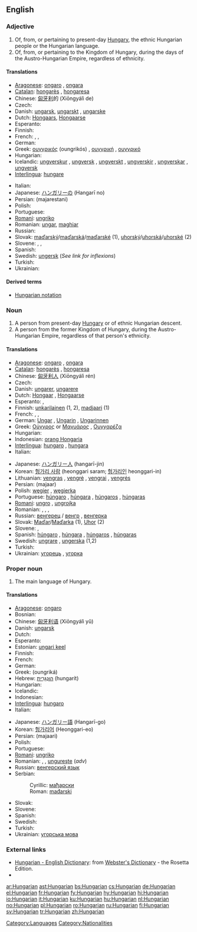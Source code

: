 {{interwiktionary|code=hu}}
{{wikipedia}}
==English==

===Adjective===
{{en-adj|-}}

# Of, from, or pertaining to present-day [[Hungary]], the ethnic Hungarian people or the Hungarian language.
# Of, from, or pertaining to the Kingdom of Hungary, during the days of the Austro-Hungarian Empire, regardless of ethnicity.

====Translations====
{{trans-top|Hungarian}}
* [[Aragonese]]: [[ongaro]] {{m}}, [[ongara]] {{f}}
* [[Catalan]]: [[hongarès]] {{m}}, [[hongaresa]] {{f}}
* Chinese: [[匈牙利]]的 (Xiōngyálì de)
* Czech: {{t-|cs|maďarský|m}}
* Danish: [[ungarsk]], [[ungarskt]] {{n}}, [[ungarske]] {{p}}
* Dutch: [[Hongaars]], [[Hongaarse]]
* Esperanto: {{t-|eo|hungara|xs=Esperanto}}
* Finnish: {{t+|fi|unkarilainen}}
* French: {{t+|fr|hongrois|m}}, {{t+|fr|hongroise|f}}, {{t+|fr|hongroises|p}}
* German: {{t+|de|ungarisch}}
* Greek: [[ουγγρικός]] (oungrikós) {{m}}, [[ουγγρική]] {{f}}, [[ουγγρικό]] {{n}}
* Hungarian: {{t+|hu|magyar}}
* Icelandic: [[ungverskur]] {{m}}, [[ungversk]] {{f}}, [[ungverskt]] {{n}}, [[ungverskir]] {{p}}, [[ungverskar]] {{f|p}}, [[ungversk]] {{n|p}}
* [[Interlingua]]: [[hungare]]
{{trans-mid}}
* Italian: {{t+|it|ungherese}}
* Japanese: [[ハンガリー]]の (Hangarī no)
* Persian: {{fa-Arab|[[مجارستانی]]}} (majarestani)
* Polish: {{t+|pl|węgierski}}
* Portuguese: {{t+|pt|húngaro|m}}
* [[Romani]]: [[ungriko]]
* Romanian: [[ungar]], [[maghiar]]
* Russian: {{t+|ru|венгерский|tr=vengérskij|sc=Cyrl}}
* Slovak: [[maďarský]]/[[maďarská]]/[[maďarské]] {{m|f|n}} (1), [[uhorský]]/[[uhorská]]/[[uhorské]] {{m|f|n}} (2)
* Slovene: {{t+|sl|madžarski|m}}, {{t+|sl|madžarska|f}}, {{t-|sl|madžarsko|n}}
* Spanish: {{t+|es|húngaro|m}}
* Swedish: [[ungersk]] (''See link for inflexions'')
* Turkish: {{t+|tr|Macar}}
* Ukrainian: {{t+|uk|угорський|m|tr=uhórskyj|sc=Cyrl|xs=Ukrainian}}
{{trans-bottom}}

====Derived terms====
* [[Hungarian notation]]

===Noun===
{{en-noun}}

# A person from present-day [[Hungary]] or of ethnic Hungarian descent.
# A person from the former Kingdom of Hungary, during the Austro-Hungarian Empire, regardless of that person's ethnicity.

====Translations====
{{trans-top|person from Hungary}}
* [[Aragonese]]: [[ongaro]] {{m}}, [[ongara]] {{f}}
* [[Catalan]]: [[hongarès]] {{m}}, [[hongaresa]] {{f}}
* Chinese: [[匈牙利人]] (Xiōngyálì rén)
* Czech: {{t-|cs|Maďar|m}}
* Danish: [[ungarer]], [[ungarere]] {{p}}
* Dutch: [[Hongaar]] {{m}}, [[Hongaarse]] {{f}}
* Esperanto: {{t-|eo|hungaro|xs=Esperanto}}, {{t-|eo|hungarino|xs=Esperanto}}
* Finnish: [[unkarilainen]] (1, 2), [[madjaari]] (1)
* French: {{t+|fr|Hongrois|m}}, {{t+|fr|Hongroise|f}}, {{t+|fr|Hongroises|p}}
* German: [[Ungar]] {{m}}, [[Ungarin]] {{f}}, [[Ungarinnen]] {{f|p}}
* Greek: [[Ούγγρος]] or [[Μαγυάρος]] {{m}}, [[Ουγγαρέζα]] {{f}}
* Hungarian: {{t+|hu|magyar}}
* Indonesian: [[orang Hongaria]]
* [[Interlingua]]: [[hungaro]] {{m}}, [[hungara]] {{f}}
* Italian: {{t+|it|ungherese|m|f}}
{{trans-mid}}
* Japanese: [[ハンガリー人]] (hangarī-jin)
* Korean: [[헝가리 사람]] (heonggari saram; [[헝가리인]] heonggari-in)
* Lithuanian: [[vengras]] {{m}}, [[vengrė]] {{f}}, [[vengrai]] {{p}}, [[vengrės]] {{f|p}}
* Persian: {{fa-Arab|[[مجار]]}} (majaar)
* Polish: [[węgier]] {{m}}, [[węgierka]] {{f}}
* Portuguese: [[húngaro]] {{m}}, [[húngara]] {{f}}, [[húngaros]] {{m|p}}, [[húngaras]] {{f|p}}
* [[Romani]]: [[ungro]] {{m}}, [[ungrojka]] {{f}}
* Romanian: {{t-|ro|ungur|m}}, {{t|ro|maghiar|m}}, {{t|ro|unguroaică|f}}, {{t+|ro|maghiară|f}}
* Russian: [[венгерец]] / [[венгр]] {{m}}, [[венгерка]] {{f}}
* Slovak: [[Maďar]]/[[Maďarka]] {{m|f}} (1), [[Uhor]] {{m}} (2)
* Slovene: {{t+|sl|Madžar|m}}, {{t-|sl|Madžarka|f}}
* Spanish: [[húngaro]] {{m}}, [[húngara]] {{f}}, [[húngaros]] {{m|p}}, [[húngaras]] {{f|p}}
* Swedish: [[ungrare]] {{m}}, [[ungerska]] {{f}} (1,2)
* Turkish: {{t+|tr|Macar}}
* Ukrainian: [[угорець]] {{m}}, [[угорка]] {{f}}
{{trans-bottom}}

===Proper noun===
{{en-proper noun}}

# The main language of Hungary.

====Translations====
{{trans-top|the language}}
* [[Aragonese]]: [[ongaro]] {{m}}
* Bosnian: {{t-|bs|mađarski|m}}
* Chinese: [[匈牙利语]] (Xiōngyálì yǔ)
* Danish: [[ungarsk]]
* Dutch: {{t+|nl|Hongaars|n}}
* Esperanto: {{t-|eo|hungaro|xs=Esperanto}}
* Estonian: [[ungari keel]]
* Finnish: {{t+|fi|unkari}}
* French: {{t+|fr|hongrois|m}}
* German: {{t+|de|Ungarisch|n}}
* Greek: {{t+|el|ουγγρικά|n|p|sc=Grek}} (oungriká)
* Hebrew: [[הונגרית|הוּנְגָּרִית]] (hungarít)
* Hungarian: {{t+|hu|magyar}}
* Icelandic: {{t+|is|ungverska}}
* Indonesian: {{t+|id|bahasa Hongaria|xs=Indonesian}}
* [[Interlingua]]: [[hungaro]]
* Italian: {{t+|it|ungherese|m}}
{{trans-mid}}
* Japanese: [[ハンガリー語]] (Hangarī-go)
* Korean: [[헝가리어]] (Heonggari-eo)
* Persian: {{fa-Arab|[[مجاری]]}} (majaari)
* Polish: {{t+|pl|węgierski|m}}
* Portuguese: {{t+|pt|húngaro|m}}
* [[Romani]]: [[ungriko]] {{m}}
* Romanian: {{l|ro|limba maghiară|f}}, {{l|ro|maghiară|f}}, [[ungureşte]] (''adv'')
* Russian: [[венгерский язык]] {{m}}
* Serbian:
*: Cyrillic: [[мађарски#Serbian|мађарски]] {{m}}
*: Roman: [[mađarski#Serbian|mađarski]] {{m}}
* Slovak: {{t+|sk|maďarčina|f}}
* Slovene: {{t+|sl|madžarščina|f}}
* Spanish: {{t+|es|húngaro|m}}
* Swedish: {{t+|sv|ungerska|c}}
* Turkish: {{t+|tr|Macarca}}
* Ukrainian: [[угорська мова]] {{f}}
{{trans-bottom}}

===External links===
* [http://www.websters-online-dictionary.org/definition/Hungarian-english/ Hungarian - English Dictionary]: from [http://www.websters-online-dictionary.org/ Webster's Dictionary] - the Rosetta Edition.
* {{ISO 639|link=Ethnologue|1code=hu|code=hun}}

[[Category:Languages]]
[[Category:Nationalities]]

[[ar:Hungarian]]
[[ast:Hungarian]]
[[bs:Hungarian]]
[[cs:Hungarian]]
[[de:Hungarian]]
[[el:Hungarian]]
[[fr:Hungarian]]
[[fy:Hungarian]]
[[hy:Hungarian]]
[[hi:Hungarian]]
[[io:Hungarian]]
[[it:Hungarian]]
[[ku:Hungarian]]
[[hu:Hungarian]]
[[nl:Hungarian]]
[[no:Hungarian]]
[[pl:Hungarian]]
[[ro:Hungarian]]
[[ru:Hungarian]]
[[fi:Hungarian]]
[[sv:Hungarian]]
[[tr:Hungarian]]
[[zh:Hungarian]]
